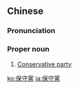 ==Chinese==
{{zh-forms|s=保守党|type=21}}
{{zh-wp}}

===Pronunciation===
{{zh-pron
|m=Bǎoshǒudǎng
|c=bou2 sau2 dong2
|mn=pó-siú-tóng
|cat=pn
}}

===Proper noun===
{{zh-proper noun}}

# [[Conservative party]] {{gloss|in various countries}}

[[ko:保守黨]]
[[ja:保守黨]]
